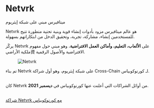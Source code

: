 # Netvrk  

ميتافيرس مبني على شبكة إيثريوم  

Netvrk هو عالم ميتافيرس مزود بأدوات إنشاء قوية وبنية تحتية متطورة تتيح للمستخدمين إنشاء، مشاركة، تجربة، وتحقيق الدخل من ابتكاراتهم بسهولة.  

يركّز Netvrk على **الألعاب، التعليم، وأماكن العمل الافتراضية**، وهو مبني حول مفهوم ملكية الأراضي資 الافتراضية والأصول الرقمية.  

<figure className="img-center">
  <img src="/images/partners/netvrk.avif" alt="Netvrk" />
</figure>  

<div className="note-box transparent">
  تم بناء Netvrk على شبكة إيثريوم، وهو أول شراكة Cross-Chain لـ كورنوكوبياس.
</div>  

</br>  

كان Netvrk من أوائل الشراكات التي أعلنت عنها كورنوكوبياس في **ديسمبر 2021**.  

</br>  

<div className="space-y-3">
  <a href="https://netvrk.medium.com/netvrk-partners-with-كورنوكوبياس-b9f56b5a98c0" target="_blank" rel="noopener noreferrer" className="block rounded-xl border border-white/10 bg-zinc-900/60 p-4 hover:bg-zinc-900/80 transition">
    شراكة Netvrk مع كورنوكوبياس
  </a>
</div>  
